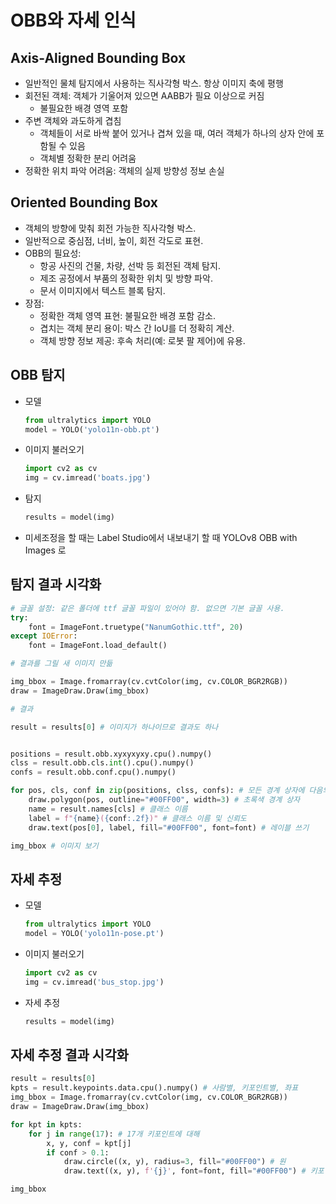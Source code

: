 # OBB와 자세 인식

## Axis-Aligned Bounding Box
*   일반적인 물체 탐지에서 사용하는 직사각형 박스. 항상 이미지 축에 평행
*   회전된 객체: 객체가 기울어져 있으면 AABB가 필요 이상으로 커짐
    *   불필요한 배경 영역 포함
*   주변 객체와 과도하게 겹침
    *   객체들이 서로 바싹 붙어 있거나 겹쳐 있을 때, 여러 객체가 하나의 상자 안에 포함될 수 있음
    *   객체별 정확한 분리 어려움
*   정확한 위치 파악 어려움: 객체의 실제 방향성 정보 손실

## Oriented Bounding Box
*   객체의 방향에 맞춰 회전 가능한 직사각형 박스.
*   일반적으로 중심점, 너비, 높이, 회전 각도로 표현.
*   OBB의 필요성:
    *   항공 사진의 건물, 차량, 선박 등 회전된 객체 탐지.
    *   제조 공정에서 부품의 정확한 위치 및 방향 파악.
    *   문서 이미지에서 텍스트 블록 탐지.
*   장점:
    *   정확한 객체 영역 표현: 불필요한 배경 포함 감소.
    *   겹치는 객체 분리 용이: 박스 간 IoU를 더 정확히 계산.
    *   객체 방향 정보 제공: 후속 처리(예: 로봇 팔 제어)에 유용.

## OBB 탐지
* 모델
    ```python
    from ultralytics import YOLO
    model = YOLO('yolo11n-obb.pt')
    ```
* 이미지 불러오기
    ```python
    import cv2 as cv
    img = cv.imread('boats.jpg')
    ```
* 탐지
    ```python
    results = model(img)
    ```
*   미세조정을 할 때는 Label Studio에서 내보내기 할 때 YOLOv8 OBB with Images 로

## 탐지 결과 시각화

```python
# 글꼴 설정: 같은 폴더에 ttf 글꼴 파일이 있어야 함. 없으면 기본 글꼴 사용.
try:
    font = ImageFont.truetype("NanumGothic.ttf", 20)
except IOError:
    font = ImageFont.load_default()

# 결과를 그릴 새 이미지 만듦

img_bbox = Image.fromarray(cv.cvtColor(img, cv.COLOR_BGR2RGB))
draw = ImageDraw.Draw(img_bbox)

# 결과

result = results[0] # 이미지가 하나이므로 결과도 하나


positions = result.obb.xyxyxyxy.cpu().numpy()
clss = result.obb.cls.int().cpu().numpy()
confs = result.obb.conf.cpu().numpy()

for pos, cls, conf in zip(positions, clss, confs): # 모든 경계 상자에 다음의 작업을 수행
    draw.polygon(pos, outline="#00FF00", width=3) # 초록색 경계 상자
    name = result.names[cls] # 클래스 이름
    label = f"{name}({conf:.2f})" # 클래스 이름 및 신뢰도
    draw.text(pos[0], label, fill="#00FF00", font=font) # 레이블 쓰기

img_bbox # 이미지 보기
```

## 자세 추정
* 모델
    ```python
    from ultralytics import YOLO
    model = YOLO('yolo11n-pose.pt')
    ```
* 이미지 불러오기
    ```python
    import cv2 as cv
    img = cv.imread('bus_stop.jpg')
    ```
* 자세 추정
    ```python
    results = model(img)
    ```

## 자세 추정 결과 시각화
```python
result = results[0]
kpts = result.keypoints.data.cpu().numpy() # 사람별, 키포인트별, 좌표
img_bbox = Image.fromarray(cv.cvtColor(img, cv.COLOR_BGR2RGB))
draw = ImageDraw.Draw(img_bbox)

for kpt in kpts:
    for j in range(17): # 17개 키포인트에 대해
        x, y, conf = kpt[j]
        if conf > 0.1:
            draw.circle((x, y), radius=3, fill="#00FF00") # 원
            draw.text((x, y), f'{j}', font=font, fill="#00FF00") # 키포인트 번호

img_bbox
```
